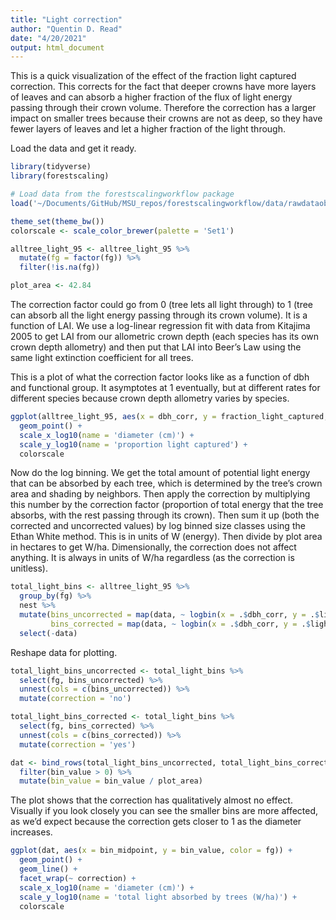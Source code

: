 ```yaml
---
title: "Light correction"
author: "Quentin D. Read"
date: "4/20/2021"
output: html_document
---
```


This is a quick visualization of the effect of the fraction light captured correction. This corrects for the fact that deeper crowns have more layers of leaves and can absorb a higher fraction of the flux of light energy passing through their crown volume. Therefore the correction has a larger impact on smaller trees because their crowns are not as deep, so they have fewer layers of leaves and let a higher fraction of the light through.

Load the data and get it ready.

```r

library(tidyverse)
library(forestscaling)

# Load data from the forestscalingworkflow package
load('~/Documents/GitHub/MSU_repos/forestscalingworkflow/data/rawdataobj1995.RData')

theme_set(theme_bw())
colorscale <- scale_color_brewer(palette = 'Set1')

alltree_light_95 <- alltree_light_95 %>%
  mutate(fg = factor(fg)) %>%
  filter(!is.na(fg))

plot_area <- 42.84
```

The correction factor could go from 0 (tree lets all light through) to 1 (tree can absorb all the light energy passing through its crown volume). It is a function of LAI. We use a log-linear regression fit with data from Kitajima 2005 to get LAI from our allometric crown depth (each species has its own crown depth allometry) and then put that LAI into Beer's Law using the same light extinction coefficient for all trees.

This is a plot of what the correction factor looks like as a function of dbh and functional group. It asymptotes at 1 eventually, but at different rates for different species because crown depth allometry varies by species.

```r
ggplot(alltree_light_95, aes(x = dbh_corr, y = fraction_light_captured, color = fg)) +
  geom_point() +
  scale_x_log10(name = 'diameter (cm)') +
  scale_y_log10(name = 'proportion light captured') +
  colorscale
```

Now do the log binning. We get the total amount of potential light energy that can be absorbed by each tree, which is determined by the tree's crown area and shading by neighbors. Then apply the correction by multiplying this number by the correction factor (proportion of total energy that the tree absorbs, with the rest passing through its crown). Then sum it up (both the corrected and uncorrected values) by log binned size classes using the Ethan White method. This is in units of W (energy). Then divide by plot area in hectares to get W/ha. Dimensionally, the correction does not affect anything. It is always in units of W/ha regardless (as the correction is unitless).

```r
total_light_bins <- alltree_light_95 %>%
  group_by(fg) %>%
  nest %>%
  mutate(bins_uncorrected = map(data, ~ logbin(x = .$dbh_corr, y = .$light_received, n = 20)),
         bins_corrected = map(data, ~ logbin(x = .$dbh_corr, y = .$light_received * .$fraction_light_captured, n = 20))) %>%
  select(-data)
```

Reshape data for plotting.
```r
total_light_bins_uncorrected <- total_light_bins %>%
  select(fg, bins_uncorrected) %>%
  unnest(cols = c(bins_uncorrected)) %>%
  mutate(correction = 'no') 

total_light_bins_corrected <- total_light_bins %>%
  select(fg, bins_corrected) %>%
  unnest(cols = c(bins_corrected)) %>%
  mutate(correction = 'yes') 

dat <- bind_rows(total_light_bins_uncorrected, total_light_bins_corrected) %>%
  filter(bin_value > 0) %>%
  mutate(bin_value = bin_value / plot_area)
```

The plot shows that the correction has qualitatively almost no effect. Visually if you look closely you can see the smaller bins are more affected, as we'd expect because the correction gets closer to 1 as the diameter increases.

```r
ggplot(dat, aes(x = bin_midpoint, y = bin_value, color = fg)) +
  geom_point() +
  geom_line() +
  facet_wrap(~ correction) +
  scale_x_log10(name = 'diameter (cm)') +
  scale_y_log10(name = 'total light absorbed by trees (W/ha)') +
  colorscale
```

